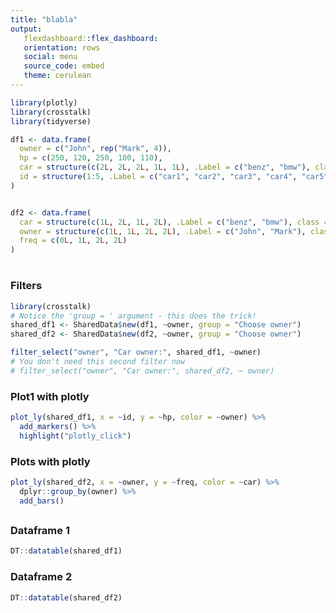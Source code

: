 ```yaml
---
title: "blabla"
output:
   flexdashboard::flex_dashboard:
   orientation: rows
   social: menu
   source_code: embed
   theme: cerulean
---
```


```r
library(plotly)
library(crosstalk)
library(tidyverse)
```

```r
df1 <- data.frame(
  owner = c("John", rep("Mark", 4)),
  hp = c(250, 120, 250, 100, 110),
  car = structure(c(2L, 2L, 2L, 1L, 1L), .Label = c("benz", "bmw"), class = "factor"),
  id = structure(1:5, .Label = c("car1", "car2", "car3", "car4", "car5"), class = "factor")
)


df2 <- data.frame(
  car = structure(c(1L, 2L, 1L, 2L), .Label = c("benz", "bmw"), class = "factor"),
  owner = structure(c(1L, 1L, 2L, 2L), .Label = c("John", "Mark"), class = "factor"),
  freq = c(0L, 1L, 2L, 2L)
)
```

#

##

### Filters

```r
library(crosstalk)
# Notice the 'group = ' argument - this does the trick!
shared_df1 <- SharedData$new(df1, ~owner, group = "Choose owner")
shared_df2 <- SharedData$new(df2, ~owner, group = "Choose owner")

filter_select("owner", "Car owner:", shared_df1, ~owner)
# You don't need this second filter now
# filter_select("owner", "Car owner:", shared_df2, ~ owner)
```

### Plot1 with plotly

```r
plot_ly(shared_df1, x = ~id, y = ~hp, color = ~owner) %>%
  add_markers() %>%
  highlight("plotly_click")
```

### Plots with plotly

```r
plot_ly(shared_df2, x = ~owner, y = ~freq, color = ~car) %>%
  dplyr::group_by(owner) %>%
  add_bars()
```

##

### Dataframe 1

```r
DT::datatable(shared_df1)
```

### Dataframe 2

```r
DT::datatable(shared_df2)
```
